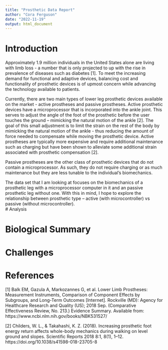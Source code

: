 ```yaml
---
title: "Prosthetic Data Report"
author: "Cora Ferguson"
date: "2022-11-19"
output: html_document
---
```


# Introduction
Approximately 1.9 million individuals in the United States alone are living with limb loss - a number that is only projected to up with the rise in prevalence of diseases such as diabetes [1].  To meet the increasing demand for functional and adaptive devices, balancing cost and functionality of prosthetic devices is of upmost concern while advancing the technology available to patients.

Currently, there are two main types of lower leg prosthetic devices available on the market - active prostheses and passive prostheses. Active prosthetic devices have a microprocessor that is incorporated into the ankle joint.  This serves to adjust the angle of the foot of the prosthetic before the user touches the ground – mimicking the natural motion of the ankle [2].  The goal of this small adjustment is to limit the strain on the rest of the body by mimicking the natural motion of the ankle - thus reducing the amount of force needed to compensate while moving the prosthetic device. Active prostheses are typically more expensive and require additional maintenance such as charging but have been shown to alleviate some additional strain associated with prosthetic compensation [2].

Passive prostheses are the other class of prosthetic devices that do not contain a microprocessor.  As such, they do not require charging or as much maintenance but they are less tunable to the individual's biomechanics. 


The data set that I am looking at focuses on the biomechanics of a prosthetic leg with a microprocessor computer in it and an passive prosthetic leg without one.   With this in mind, I hope to explore the relationship between prosthetic type – active (with microcontroller) vs passive (without microcontroller).  
# Analysis

# Biological Summary

# Challenges

# References
[1] Balk EM, Gazula A, Markozannes G, et al. Lower Limb Prostheses: Measurement Instruments, Comparison of Component Effects by Subgroups, and Long-Term Outcomes [Internet]. Rockville (MD): Agency for Healthcare Research and Quality (US); 2018 Sep. (Comparative Effectiveness Review, No. 213.) Evidence Summary. Available from: https://www.ncbi.nlm.nih.gov/books/NBK531527/

[2] Childers, W. L., & Takahashi, K. Z. (2018). Increasing prosthetic foot energy return affects whole-body mechanics during walking on level ground and slopes. Scientific Reports 2018 8:1, 8(1), 1–12. https://doi.org/10.1038/s41598-018-23705-8
